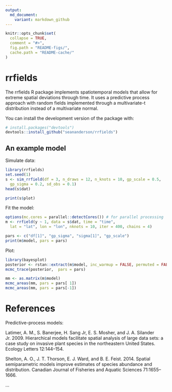 ```yaml
---
output:
  md_document:
    variant: markdown_github
---
```


<!-- README.md is generated from README.Rmd. Please edit that file -->

```r
knitr::opts_chunk$set(
  collapse = TRUE,
  comment = "#>",
  fig.path = "README-figs/",
  cache.path = "README-cache/"
)
```

# rrfields

The rrfields R package implements spatiotemporal models that allow for extreme
spatial deviations through time. It uses a predictive process approach with
random fields implemented through a multivariate-t distribution instead of a
multivariate normal.

You can install the development version of the package with:

```r
# install.packages("devtools")
devtools::install_github("seananderson/rrfields")
```
    
## An example model

Simulate data:

```r
library(rrfields)
set.seed(1)
s <- sim_rrfield(df = 3, n_draws = 12, n_knots = 10, gp_scale = 0.5, 
  gp_sigma = 0.2, sd_obs = 0.1)
head(s$dat)
```

```r
print(s$plot)
```

Fit the model:

```r
options(mc.cores = parallel::detectCores()) # for parallel processing
m <- rrfield(y ~ 1, data = s$dat, time = "time",
  lat = "lat", lon = "lon", nknots = 10, iter = 400, chains = 4)
```

```r
pars <- c("df[1]", "gp_sigma", "sigma[1]", "gp_scale")
print(m$model, pars = pars)
```

Plot:

```r
library(bayesplot)
posterior <- rstan::extract(m$model, inc_warmup = FALSE, permuted = FALSE)
mcmc_trace(posterior,  pars = pars)

mm <- as.matrix(m$model)
mcmc_areas(mm, pars = pars[ 1])
mcmc_areas(mm, pars = pars[-1])
```

# References

Predictive-process models:

Latimer, A. M., S. Banerjee, H. Sang Jr, E. S. Mosher, and J. A. Silander Jr. 2009. Hierarchical models facilitate spatial analysis of large data sets: a case study on invasive plant species in the northeastern United States. Ecology Letters 12:144–154.

Shelton, A. O., J. T. Thorson, E. J. Ward, and B. E. Feist. 2014. Spatial semiparametric models improve estimates of species abundance and distribution. Canadian Journal of Fisheries and Aquatic Sciences 71:1655–1666.

...
